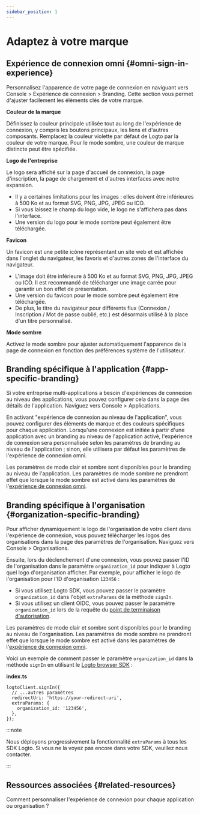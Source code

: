 ```yaml
---
sidebar_position: 1
---
```


# Adaptez à votre marque

## Expérience de connexion omni \{#omni-sign-in-experience}

Personnalisez l'apparence de votre page de connexion en naviguant vers <CloudLink to="/sign-in-experience/branding">Console > Expérience de connexion > Branding</CloudLink>. Cette section vous permet d'ajuster facilement les éléments clés de votre marque.

**Couleur de la marque**

Définissez la couleur principale utilisée tout au long de l'expérience de connexion, y compris les boutons principaux, les liens et d'autres composants. Remplacez la couleur violette par défaut de Logto par la couleur de votre marque. Pour le mode sombre, une couleur de marque distincte peut être spécifiée.

**Logo de l'entreprise**

Le logo sera affiché sur la page d'accueil de connexion, la page d'inscription, la page de chargement et d'autres interfaces avec notre expansion.

- Il y a certaines limitations pour les images : elles doivent être inférieures à 500 Ko et au format SVG, PNG, JPG, JPEG ou ICO.
- Si vous laissez le champ du logo vide, le logo ne s'affichera pas dans l'interface.
- Une version du logo pour le mode sombre peut également être téléchargée.

**Favicon**

Un favicon est une petite icône représentant un site web et est affichée dans l'onglet du navigateur, les favoris et d'autres zones de l'interface du navigateur.

- L'image doit être inférieure à 500 Ko et au format SVG, PNG, JPG, JPEG ou ICO. Il est recommandé de télécharger une image carrée pour garantir un bon effet de présentation.
- Une version du favicon pour le mode sombre peut également être téléchargée.
- De plus, le titre du navigateur pour différents flux (Connexion / Inscription / Mot de passe oublié, etc.) est désormais utilisé à la place d'un titre personnalisé.

**Mode sombre**

Activez le mode sombre pour ajuster automatiquement l'apparence de la page de connexion en fonction des préférences système de l'utilisateur.

## Branding spécifique à l'application \{#app-specific-branding}

Si votre entreprise multi-applications a besoin d'expériences de connexion au niveau des applications, vous pouvez configurer cela dans la page des détails de l'application. Naviguez vers <CloudLink to="/applications">Console > Applications</CloudLink>.

En activant "expérience de connexion au niveau de l'application", vous pouvez configurer des éléments de marque et des couleurs spécifiques pour chaque application. Lorsqu'une connexion est initiée à partir d'une application avec un branding au niveau de l'application activé, l'expérience de connexion sera personnalisée selon les paramètres de branding au niveau de l'application ; sinon, elle utilisera par défaut les paramètres de l'expérience de connexion omni.

Les paramètres de mode clair et sombre sont disponibles pour le branding au niveau de l'application. Les paramètres de mode sombre ne prendront effet que lorsque le mode sombre est activé dans les paramètres de l'[expérience de connexion omni](#omni-sign-in-experience).

## Branding spécifique à l'organisation \{#organization-specific-branding}

Pour afficher dynamiquement le logo de l'organisation de votre client dans l'expérience de connexion, vous pouvez télécharger les logos des organisations dans la page des paramètres de l'organisation. Naviguez vers <CloudLink to="/organizations">Console > Organisations</CloudLink>.

Ensuite, lors du déclenchement d'une connexion, vous pouvez passer l'ID de l'organisation dans le paramètre `organization_id` pour indiquer à Logto quel logo d'organisation afficher. Par exemple, pour afficher le logo de l'organisation pour l'ID d'organisation `123456` :

- Si vous utilisez Logto SDK, vous pouvez passer le paramètre `organization_id` dans l'objet `extraParams` de la méthode `signIn`.
- Si vous utilisez un client OIDC, vous pouvez passer le paramètre `organization_id` lors de la requête du [point de terminaison d'autorisation](https://openid.net/specs/openid-connect-core-1_0.html#AuthorizationEndpoint).

Les paramètres de mode clair et sombre sont disponibles pour le branding au niveau de l'organisation. Les paramètres de mode sombre ne prendront effet que lorsque le mode sombre est activé dans les paramètres de l'[expérience de connexion omni](#omni-sign-in-experience).

Voici un exemple de comment passer le paramètre `organization_id` dans la méthode `signIn` en utilisant le [Logto browser SDK](/quick-starts/vanilla-js/#implement-sign-in-and-sign-out) :

**index.ts**

```tsx
logtoClient.signIn({
  // ...autres paramètres
  redirectUri: 'https://your-redirect-uri',
  extraParams: {
    organization_id: '123456',
  },
});
```

:::note

Nous déployons progressivement la fonctionnalité `extraParams` à tous les SDK Logto. Si vous ne la voyez pas encore dans votre SDK, veuillez nous contacter.

:::

## Ressources associées \{#related-resources}

<Url href="https://blog.logto.io/organization-and-app-sign-in">
  Comment personnaliser l'expérience de connexion pour chaque application ou organisation ?
</Url>
